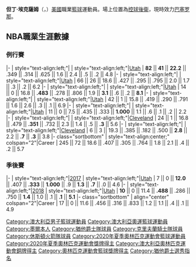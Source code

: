 {{short description|Australian-American  basketball player}}
{{Multiple issues|
{{Unreferenced|time=2021-01-15T04:41:05+00:00}}
{{Expand language|1=en|time=2021-01-15T07:32:01+00:00}}
}}
{{noteTA
|G1=NBA
}}
{{Infobox basketball biography
| name = 但丁·埃克薩姆<br/>Dante Exum
| image = 2022-03-22 ALBA Berlin gegen FC Barcelona Bàsquet (EuroLeague 2021-22) by Sandro Halank–056.jpg
| caption = 2022
| number = 1
| team = FC Barcelona
| position = [[控球後衛|控球後衛]]
| league = [[西班牙篮球甲级联赛|西班牙篮球甲级联赛]]<br>[[歐洲籃球聯賽|歐洲籃球聯賽]]
| birth_date = {{birth date and age|df=yes|1995|7|13}}
| birth_place = [[澳洲|澳洲]][[墨爾本|墨爾本]]
| nationality = {{AUS}} / {{USA}} 
| height_ft = 6
| height_in = 5
| weight_lb = 214
| high_school = 
* [[Thomas_Carr_College|Thomas Carr College]]<br />(Melbourne, Victoria)
* [[UC_Senior_Secondary_College_Lake_Ginninderra|Lake Ginninderra]]<br />([[Canberra|Canberra]], [[Australian_Capital_Territory|ACT]])
| draft_year = 2014
| draft_round = 1
| draft_pick = 5
| draft_team = [[猶他爵士|猶他爵士]]
| career_start = 2014
| years1 = {{nbay|2014|start}}–{{nbay|2019|start}}
| team1 = [[猶他爵士|猶他爵士]]
| years2 = {{nbay|2019|start}}–{{nbay|2020|end}}
| team2 = [[克里夫蘭騎士|克里夫蘭騎士]]
| years3 = {{nbay|2020|end}}
| team3 = [[休士頓火箭|休士頓火箭]]
| years4 = 2021–
| team4 = [[巴塞罗那足球俱乐部篮球队|巴塞罗那]]
| highlights = 
| bbr = exumda01
| nba_profile = dante_exum
| medaltemplates = 
{{MedalSport|男子[[籃球|籃球]]}}
{{MedalCountry|{{bk|AUS}}}}
{{MedalCompetition|[[奧林匹克運動會|奧林匹克運動會]]}}
{{MedalBronze|[[2020年夏季奧林匹克運動會|2020 東京]]|[[2020年夏季奧林匹克運動會男子籃球比賽|團體項目]]}}
}}

'''但丁·埃克薩姆'''（{{lang-en|'''Dante Exum'''}}，{{bd|1995年|7月13日}}）[[美國|美國]]職業[[籃球|籃球]]運動員。場上位置為[[控球後衛|控球後衛]]，現時效力[[巴塞罗那足球俱乐部篮球队|巴塞罗那]]。

==NBA職業生涯數據==
{{NBA player statistics legend}}

===例行賽===
{{NBA player statistics start}}
|-
| style="text-align:left;"|{{nbay|2014}}
| style="text-align:left;"|[[2014–15_Utah_Jazz_season|Utah]]
| '''82''' || '''41''' || '''22.2''' || .349 || .314 || .625 || 1.6 || 2.4 || .5 || .2 || 4.8
|-
| style="text-align:left;"|{{nbay|2016}}
| style="text-align:left;"|[[2016–17_Utah_Jazz_season|Utah]]
| 66 || 26 || 18.6 || .427 || .295 || .795 || 2.0 || 1.7 || .3 || .2 || 6.2
|-
| style="text-align:left;"|{{nbay|2017}}
| style="text-align:left;"|[[2017–18_Utah_Jazz_season|Utah]]
| 14 || 0 || 16.8 || '''.483''' || .278 || .806 || 1.9 || '''3.1''' || .6 || .2 || '''8.1'''
|-
| style="text-align:left;"|{{nbay|2018}}
| style="text-align:left;"|[[2018–19_Utah_Jazz_season|Utah]]
| 42 || 1 || 15.8 || .419 || .290 || .791 || 1.6 || 2.6 || .3 || .1 || 6.9
|-
| style="text-align:left;"|{{nbay|2019}}
| style="text-align:left;"|[[2019–20_Utah_Jazz_season|Utah]]
| 11 || 0 || 7.5 || .435 || .333 || '''1.000''' || 1.1 || .6 || .1 || .2 || 2.2
|-
| style="text-align:left;"|{{nbay|2019}}
| style="text-align:left;"|[[2019–20_Cleveland_Cavaliers_season|Cleveland]]
| 24 || 1 || 16.8 || .479 || '''.351''' || .732 || 2.3 || 1.4 || .5 || '''.3''' || 5.6
|-
| style="text-align:left;"|{{nbay|2020}}
| style="text-align:left;"|[[2020–21_Cleveland_Cavaliers_season|Cleveland]]
| 6 || 3 || 19.3 || .385 || .182 || .500 || '''2.8''' || 2.2 || '''.7''' || '''.3''' || 3.8
|- class="sortbottom"
| style="text-align:center;" colspan="2"|Career
| 245 || 72 || 18.6 || .407 || .305 || .764 || 1.8 || 2.1 || .4 || .2 || 5.7
{{s-end}}

===季後賽===
{{NBA player statistics start}}
|-
| style="text-align:left;"|[[2017_NBA_playoffs|2017]]
| style="text-align:left;"|[[2016–17_Utah_Jazz_season|Utah]]
| 7 || 0 || '''12.0''' || .407 || '''.333''' || '''1.000''' || .9 || '''1.3''' || '''.7''' || .0 || 4.6
|-
| style="text-align:left;"|[[2018_NBA_playoffs|2018]]
| style="text-align:left;"|[[2017–18_Utah_Jazz_season|Utah]]
| '''10''' || 0 || 11.4 || '''.488''' || .286 || .750 || '''1.4''' || 1.0 || .1 || '''.1''' || '''5.1'''
|- class="sortbottom"
| align="center" colspan="2"|Career
| 17 || 0 || 11.6 || .456 || .316 || .833 || 1.2 || 1.1 || .4 || .1 || 4.9
{{s-end}}

{{2014 NBA Draft}}

{{DEFAULTSORT:Exum, Dante}}
[[Category:澳大利亞男子籃球運動員|Category:澳大利亞男子籃球運動員]]
[[Category:澳大利亞奧運籃球運動員|Category:澳大利亞奧運籃球運動員]]
[[Category:墨爾本人|Category:墨爾本人]]
[[Category:猶他爵士隊球員|Category:猶他爵士隊球員]]
[[Category:克里夫蘭騎士隊球員|Category:克里夫蘭騎士隊球員]]
[[Category:休斯頓火箭隊球員|Category:休斯頓火箭隊球員]]
[[Category:2020年夏季奧林匹克運動會籃球運動員|Category:2020年夏季奧林匹克運動會籃球運動員]]
[[Category:2020年夏季奧林匹克運動會獎牌得主|Category:2020年夏季奧林匹克運動會獎牌得主]]
[[Category:澳大利亞奧林匹克運動會銅牌得主|Category:澳大利亞奧林匹克運動會銅牌得主]]
[[Category:奧林匹克運動會籃球獎牌得主|Category:奧林匹克運動會籃球獎牌得主]]
[[Category:猶他爵士選秀指名|Category:猶他爵士選秀指名]]